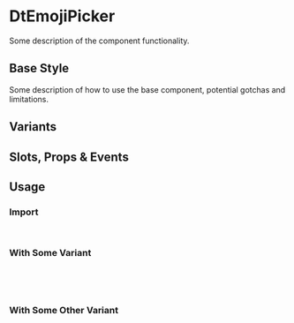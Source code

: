 
<Meta of={DtEmojiPickerStories}/>

# DtEmojiPicker

<Subtitle>
  Some description of the component functionality.
</Subtitle>

## Base Style

Some description of how to use the base component, potential gotchas and limitations.

<Canvas of={DtEmojiPickerStories.Default} />

## Variants

<Canvas of={DtEmojiPickerStories.Variants} />

## Slots, Props & Events

<Controls />

## Usage

### Import

```jsx
import { DtEmojiPicker } from '@dialpad/dialtone-vue';
```

### With Some Variant

```jsx
<dt-emoji-picker
  some="variant"
/>
```

### With Some Other Variant

```jsx
<dt-emoji-picker
  some-other="variant"
/>
```
